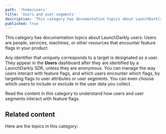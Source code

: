 ```yaml
---
path: '/home/users'
title: 'Users and user segments'
description: 'This category has documentation topics about LaunchDarkly users. Users are people, services, machines, or other resources that encounter feature flags in your product.'
published: true
---
```


This category has documentation topics about LaunchDarkly users. Users are people, services, machines, or other resources that encounter feature flags in your product.

Any identifier that uniquely corresponds to a target is designated as a user. They appear in the **Users** dashboard after they are identified by a LaunchDarkly SDK, unless they are anonymous. You can manage the way users interact with feature flags, and which users encounter which flags, by targeting flags to user attributes or user segments. You can even choose which users to include or exclude in the user data you collect.

Read the content in this category to understand how users and user segments interact with feature flags.

## Related content

Here are the topics in this category:

<ChildPageList path="/home/users" unsorted="true" />
